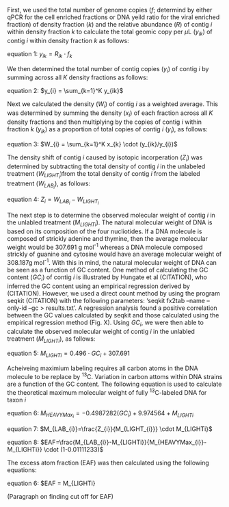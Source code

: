  First, we used the total number of genome copies ($f$; determind by either qPCR for the cell enriched fractions or DNA yeild ratio for the viral enriched fraction) of density fraction ($k$) and the relative abundance ($R$) of contig $i$ within density fraction $k$ to calculate the total geomic copy per $\mu$L ($y_{ik}$) of contig $i$ within density fraction $k$ as follows:
   
   equation 1: $y_{ik} = R_{ik} \cdot f_{k}$
   
   We then determined the total number of contig copies ($y_{i}$) of contig $i$ by summing across all $K$ density fractions as follows:
   
   equation 2: $y_{i} = \sum_{k=1}^K y_{ik}$
   
   Next we calculated the density ($W_{i}$) of contig $i$ as a weighted average. This was determined by summing the density ($x_{i}$) of each fraction across all $K$ density fractions and then multiplying by the copies of contig $i$ within fraction $k$ ($y_{ik}$) as a proportion of total copies of contig $i$ ($y_{i}$), as follows:
   
   equation 3: $W_{i} = \sum_{k=1}^K x_{k} \cdot (y_{ik}/y_{i})$
   
   The density shift of contig $i$ caused by isotopic incorperation ($Z_{i}$) was determined by subtracting the total density of contig $i$ in the unlabeled treatment ($W_{LIGHT_{i}}$)from the total density of contig $i$ from the labeled treatment ($W_{LAB_{i}}$), as follows:
   
   equation 4: $Z_{i} = W_{LAB_{i}} - W_{LIGHT_{i}}$
   
   The next step is to determine the observed molecular weight of contig $i$ in the unlabled treatment ($M_{LIGHTi}$). The natural molecular weight of DNA is based on its composition of the four nucliotides. If a DNA molecule is composed of strickly adenine and thymine, then the average molecular weight would be 307.691 g mol^-1^ whereas a DNA molecule composed strickly of guanine and cytosine would have an average molecular weight of 308.187g mol^-1^. With this in mind, the natural molecular weight of DNA can be seen as a function of GC content. One method of calculating the GC content ($GC_{i}$) of contig $i$ is illustrated by Hungate et al (CITATION), who inferred the GC content using an empirical regression derived by (CITATION). However, we used a direct count method by using the program seqkit (CITATION) with the following parameters: 'seqkit fx2tab --name --only-id --gc <fasta file> > results.txt'. A regression analysis found a positive correlation between the GC values calculated by seqkit and those calculated using the empirical regression method (Fig. X). Using $GC_{i}$, we were then able to calculate the observed molecular weight of contig $i$ in the unlabled treatment ($M_{LIGHTi}$), as follows:
   
   equation 5: $M_{LIGHTi} = 0.496 \cdot GC_{i} + 307.691$
   
   Acheiveing maximium labeling requires all carbon atoms in the DNA molecule to be replace by ^13^C. Variation in carbon attoms within DNA strains are a function of the GC content. The following equation is used to calculate the theoretical maximum molecular weight of fully ^13^C-labeled DNA for taxon $i$ 
   
   equation 6: $M_{HEAVYMax_{i}} = -0.4987282(GC_{i})+9.974564+M_{LIGHTi}$
   
   equation 7: $M_{LAB_{i}}=\frac{Z_{i}}{M_{LIGHT_{i}}} \cdot M_{LIGHTi}$
   
   equation 8: $EAF=\frac{M_{LAB_{i}}-M_{LIGHTi}}{M_{HEAVYMax_{i}}-M_{LIGHTi}}  \cdot (1-0.01111233)$
  
  The excess atom fraction (EAF) was then calculated using the following equations:
  
  equation 6: $EAF = M_{LIGHTi}
  
  (Paragraph on finding cut off for EAF)